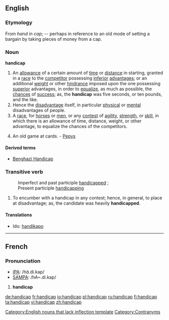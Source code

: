 ==English==

===Etymology===
From ''hand in cap''; -- perhaps in reference to an old mode of setting a bargain by taking pieces of money from a cap.

===Noun===
'''handicap'''[[Category:English nouns that lack inflection template]]

# An [[allowance]] of a certain amount of [[time]] or [[distance]] in starting, granted in a [[race]] to the [[competitor]] possessing [[inferior]] [[advantage]]s; or an additional [[weight]] or other [[hindrance]] imposed upon the one possessing [[superior]] advantages, in order to [[equalize]], as much as possible, the [[chances]] of [[success]]; as, the '''handicap''' was five seconds, or ten pounds, and the like.
# Hence the [[disadvantage]] itself, in particular [[physical]] or [[mental]] disadvantages of people.
# A [[race]], for [[horses]] or [[men]], or any [[contest]] of [[agility]], [[strength]], or [[skill]], in which there is an allowance of time, distance, weight, or other advantage, to equalize the chances of the competitors.
# {{obsolete}} An old game at cards. - [[Pepys]]

====Derived terms====
* [[Benghazi Handicap]]

===Transitive verb===
{{rfc-trverb|Transitive verb}}
:Imperfect and past participle [[handicapped]] ;
:Present participle [[handicapping]]

# To encumber with a handicap in any contest; hence, in general, to place at disadvantage; as, the candidate was heavily '''handicapped'''.

====Translations====
{{top}}
*Ido: [[handikapo]]
{{bottom}}

[[Category:Contranyms]]

----

==French==

===Pronunciation===
*[[w:IPA|IPA]]: /hɑ̃.di.kap/
*[[w:SAMPA|SAMPA]]: /hA~.di.kap/

# '''handicap''' {{m}}

[[de:handicap]]
[[fr:handicap]]
[[io:handicap]]
[[pl:handicap]]
[[ru:handicap]]
[[fi:handicap]]
[[ta:handicap]]
[[vi:handicap]]
[[zh:handicap]]